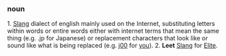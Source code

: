 ===noun===
1. [[Slang]] dialect of english mainly used on the Internet, substituting letters within words or entire words either with internet terms that mean the same thing (e.g. .jp for Japanese) or replacement characters that look like or sound like what is being replaced (e.g. [[j00]] for [[you]]).
2. '''Leet''' [[Slang]] for [[Elite]].